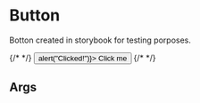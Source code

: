 
<Meta title="Button" component={Button} primary />

# Button

Botton created in storybook for testing porposes.

<Canvas>
  {/* <Controls
    props={{
      color: {
        control: {
          type: "select",
          options: ["grenn", "blue", "red", "yellow"],
        },
        description: "The background color of the button",
      },
      onClick: { action: "clicked" },
    }}
  > */}
  <Button color="green" onClick={() => alert("Clicked!")}>
    Click me
  </Button>
  {/* </Controls> */}
</Canvas>

## Args

<ArgsTable of={Button} />
